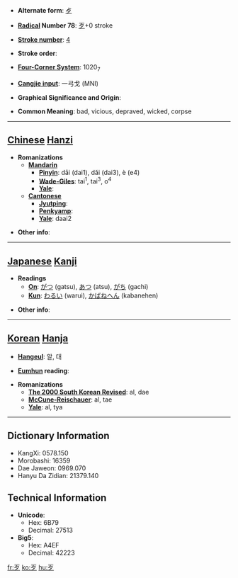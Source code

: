 * '''Alternate form''': [[歺]]

* '''[[Wiktionary:Chinese radical index| Radical]] Number 78''': [[Wiktionary:Chinese radical index 歹|歹]]+0 stroke

* '''[[Wiktionary:Chinese total strokes index|Stroke number]]''': [[Wiktionary:Chinese total strokes index 4|4]]

* '''Stroke order''': 

* '''[[Wiktionary:Chinese four corner index|Four-Corner System]]''': 1020<sub>7</sub>

* '''[[Wiktionary:Chinese Cangjie index|Cangjie input]]''': 一弓戈 (MNI)

* '''Graphical Significance and Origin''': 

* '''Common Meaning''': bad, vicious, depraved, wicked, corpse

----

== [[Chinese]] [[Hanzi]] ==

* '''Romanizations'''
** '''[[Mandarin]]'''
*** '''[[Pinyin]]''': dāi (dai1), dǎi (dai3), è (e4)
*** '''[[Wade-Giles]]''': tai<sup>1</sup>, tai<sup>3</sup>, o<sup>4</sup>
*** '''[[Yale]]''': 
** '''[[Cantonese]]'''
*** '''[[Jyutping]]''':
*** '''[[Penkyamp]]''': 
*** '''[[Yale]]''': daai2

* '''Other info''': 

----

== [[Japanese]] [[Kanji]] ==

* '''Readings'''
** '''[[On]]''': [[がつ]] (gatsu), [[あつ]] (atsu), [[がち]] (gachi)
** '''[[Kun]]''': [[わるい]] (warui), [[かばねへん]] (kabanehen)

* '''Other info''':  

----

== [[Korean]] [[Hanja]] ==

* '''[[Hangeul]]''': 알, 대

* '''[[Eumhun]] reading''': 

* '''Romanizations'''
** '''[[The 2000 South Korean Revised Romanization|The 2000 South Korean Revised]]''': al, dae
** '''[[McCune-Reischauer]]''': al, tae
** '''[[Yale]]''': al, tya

----

== Dictionary Information ==

* KangXi: 0578.150
* Morobashi: 16359
* Dae Jaweon: 0969.070
* Hanyu Da Zidian: 21379.140

== Technical Information ==

* '''Unicode''':
** Hex: 6B79
** Decimal: 27513
* '''Big5''':
** Hex: A4EF
** Decimal: 42223

[[fr:歹]]
[[ko:歹]]
[[hu:歹]]